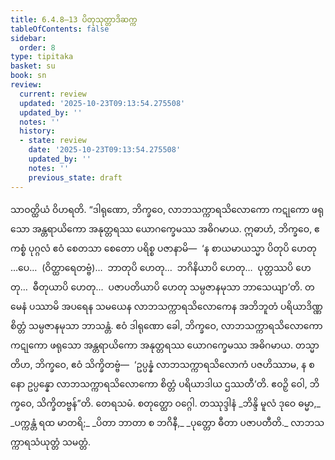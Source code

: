 ```yaml
---
title: 6.4.8–13 ပိတုသုတ္တာဒိဆက္က
tableOfContents: false
sidebar:
  order: 8
type: tipitaka
basket: su
book: sn
review:
  current: review
  updated: '2025-10-23T09:13:54.275508'
  updated_by: ''
  notes: ''
  history:
  - state: review
    date: '2025-10-23T09:13:54.275508'
    updated_by: ''
    notes: ''
    previous_state: draft
---
```



<ReviewStatus review={frontmatter.review} showDetails={true} />

<HypothesisAnnotation frontmatter={frontmatter} />

<DynamicBreadcrumb />

<Division number="187" book="sn" e="ch" v="18" p="307">

<Paragraph number="1105" book="sn">
သာဝတ္ထိယံ ဝိဟရတိ. “ဒါရုဏော, ဘိက္ခဝေ, လာဘသက္ကာရသိလောကော ကဋုကော ဖရုသော အန္တရာယိကော အနုတ္တရဿ ယောဂက္ခေမဿ အဓိဂမာယ. ဣဓာဟံ, ဘိက္ခဝေ, ဧကစ္စံ ပုဂ္ဂလံ ဧဝံ စေတသာ စေတော ပရိစ္စ ပဇာနာမိ—  ‘န စာယမာယသ္မာ ပိတုပိ ဟေတု …ပေ…  (ဝိတ္ထာရေတဗ္ဗံ)…  ဘာတုပိ ဟေတု…  ဘဂိနိယာပိ ဟေတု…  ပုတ္တဿပိ ဟေတု…  ဓီတုယာပိ ဟေတု…  ပဇာပတိယာပိ ဟေတု သမ္ပဇာနမုသာ ဘာသေယျာ’တိ. တမေနံ ပဿာမိ အပရေန သမယေန လာဘသက္ကာရသိလောကေန အဘိဘူတံ ပရိယာဒိဏ္ဏစိတ္တံ သမ္ပဇာနမုသာ ဘာသန္တံ. ဧဝံ ဒါရုဏော ခေါ, ဘိက္ခဝေ, လာဘသက္ကာရသိလောကော ကဋုကော ဖရုသော အန္တရာယိကော အနုတ္တရဿ ယောဂက္ခေမဿ အဓိဂမာယ. တသ္မာတိဟ, ဘိက္ခဝေ, ဧဝံ သိက္ခိတဗ္ဗံ—  ‘ဥပ္ပန္နံ လာဘသက္ကာရသိလောကံ ပဇဟိဿာမ, န စ နော ဥပ္ပန္နော လာဘသက္ကာရသိလောကော စိတ္တံ ပရိယာဒါယ ဌဿတီ’တိ. ဧဝဉှိ ဝေါ, ဘိက္ခဝေ, သိက္ခိတဗ္ဗန်”တိ.

</Paragraph>
</Division>

<Paragraph number="1106" type="center" book="sn">
တေရသမံ.



</Paragraph>

<Paragraph number="1107" type="center" book="sn">
စတုတ္ထော ဝဂ္ဂေါ.



</Paragraph>

<Paragraph number="1108" type="center" book="sn">
တဿုဒ္ဒါနံ


</Paragraph>

<Paragraph number="1109" type="verses" book="sn">
_ဘိန္ဒိ မူလံ ဒုဝေ ဓမ္မာ,_  
_ပက္ကန္တံ ရထ မာတရိ;_  
_ပိတာ ဘာတာ စ ဘဂိနီ,_  
_ပုတ္တော ဓီတာ ပဇာပတီတိ._  


</Paragraph>

<Paragraph number="1110" type="center" book="sn">
လာဘသက္ကာရသံယုတ္တံ သမတ္တံ.
</Paragraph>
